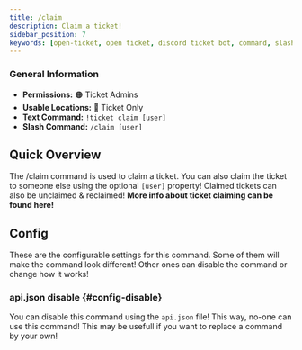 ```yaml
---
title: /claim
description: Claim a ticket!
sidebar_position: 7
keywords: [open-ticket, open ticket, discord ticket bot, command, slash command, claim]
---
```

<head>
    <link rel="apple-touch-icon" href="/img/logo_vertical.png"/>
</head>

### General Information
- **Permissions:** 🟠 Ticket Admins
- **Usable Locations:** 🔴 Ticket Only
- **Text Command:** `!ticket claim [user]`
- **Slash Command:** `/claim [user]`

## Quick Overview
The /claim command is used to claim a ticket. You can also claim the ticket to someone else using the optional `[user]` property!
Claimed tickets can also be unclaimed & reclaimed!
**More info about ticket claiming <InlineLink isdoc="true" url="docs/system/ticket-flow#claiming">can be found here</InlineLink>!**

<GoodImage src="/img/docs-v3/commands/claim.png" alt="Image of /claim command" size="50%"></GoodImage>

## Config
These are the <InlineLink url="docs/config/main" isdoc="true">configurable settings</InlineLink> for this command.
Some of them will make the command look different!
Other ones can disable the command or change how it works!

### <InlineLink url="docs/config/api" isdoc="true"><LabelText color="red">api.json</LabelText></InlineLink> disable \{#config-disable}
You can disable this command using the `api.json` file! This way, no-one can use this command!
This may be usefull if you want to replace a command by your own!